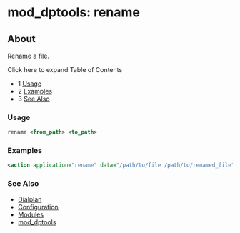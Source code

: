
# mod_dptools: rename 

 

## About

Rename a file.

Click here to expand Table of Contents

* 1 [Usage](#usage)
* 2 [Examples](#examples)
* 3 [See Also](#see-also)

### Usage

```xml
rename <from_path> <to_path>
```

### Examples

```xml
<action application="rename" data="/path/to/file /path/to/renamed_file"/>
```

### See Also

* [Dialplan](../../Dialplan/index.mdx#0-about)
* [Configuration](../../Configuration/index.mdx#about)
* [Modules](../index.mdx#about)
* [mod\_dptools](../mod_dptools_1970333.mdx#-c)


